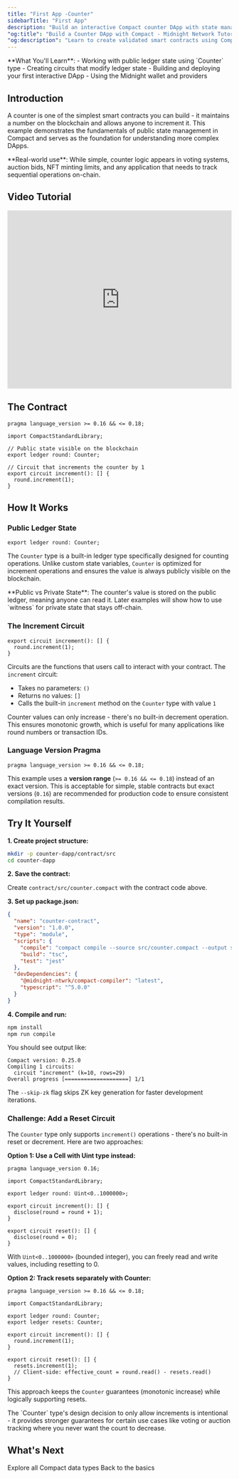 ```yaml
---
title: "First App -Counter"
sidebarTitle: "First App"
description: "Build an interactive Compact counter DApp with state management and validation. Learn bounded integers, type safety, and circuit constraints for Midnight Network smart contracts."
"og:title": "Build a Counter DApp with Compact - Midnight Network Tutorial"
"og:description": "Learn to create validated smart contracts using Compact's bounded integers and circuit constraints"
---
```


<Info>
  **What You'll Learn**: - Working with public ledger state using `Counter` type
  - Creating circuits that modify ledger state - Building and deploying your
  first interactive DApp - Using the Midnight wallet and providers
</Info>

## Introduction

A counter is one of the simplest smart contracts you can build - it maintains a number on the blockchain and allows anyone to increment it. This example demonstrates the fundamentals of public state management in Compact and serves as the foundation for understanding more complex DApps.

<Tip>
  **Real-world use**: While simple, counter logic appears in voting systems,
  auction bids, NFT minting limits, and any application that needs to track
  sequential operations on-chain.
</Tip>

## Video Tutorial

<Frame>
  <iframe
    width="100%"
    height="400"
    src="https://www.youtube.com/embed/QWZMVp_0AIk"
    title="Counter DApp Tutorial"
    frameborder="0"
    allow="accelerometer; autoplay; clipboard-write; encrypted-media; gyroscope; picture-in-picture"
    allowfullscreen
  ></iframe>
</Frame>

## The Contract

<Accordion title="View Contract Code">

```compact
pragma language_version >= 0.16 && <= 0.18;

import CompactStandardLibrary;

// Public state visible on the blockchain
export ledger round: Counter;

// Circuit that increments the counter by 1
export circuit increment(): [] {
  round.increment(1);
}
```

</Accordion>

## How It Works

### Public Ledger State

```compact
export ledger round: Counter;
```

The `Counter` type is a built-in ledger type specifically designed for counting operations. Unlike custom state variables, `Counter` is optimized for increment operations and ensures the value is always publicly visible on the blockchain.

<Note>
  **Public vs Private State**: The counter's value is stored on the public
  ledger, meaning anyone can read it. Later examples will show how to use
  `witness` for private state that stays off-chain.
</Note>

### The Increment Circuit

```compact
export circuit increment(): [] {
  round.increment(1);
}
```

Circuits are the functions that users call to interact with your contract. The `increment` circuit:

- Takes no parameters: `()`
- Returns no values: `[]`
- Calls the built-in `increment` method on the `Counter` type with value `1`

<Warning>
  Counter values can only increase - there's no built-in decrement operation.
  This ensures monotonic growth, which is useful for many applications like
  round numbers or transaction IDs.
</Warning>

### Language Version Pragma

```compact
pragma language_version >= 0.16 && <= 0.18;
```

This example uses a **version range** (`>= 0.16 && <= 0.18`) instead of an exact version. This is acceptable for simple, stable contracts but exact versions (`0.16`) are recommended for production code to ensure consistent compilation results.

## Try It Yourself

<Accordion title="Full Project Setup">

**1. Create project structure:**

```bash
mkdir -p counter-dapp/contract/src
cd counter-dapp
```

**2. Save the contract:**

Create `contract/src/counter.compact` with the contract code above.

**3. Set up package.json:**

```json
{
  "name": "counter-contract",
  "version": "1.0.0",
  "type": "module",
  "scripts": {
    "compile": "compact compile --source src/counter.compact --output src/managed/counter --skip-zk",
    "build": "tsc",
    "test": "jest"
  },
  "devDependencies": {
    "@midnight-ntwrk/compact-compiler": "latest",
    "typescript": "^5.0.0"
  }
}
```

**4. Compile and run:**

```bash
npm install
npm run compile
```

You should see output like:

```
Compact version: 0.25.0
Compiling 1 circuits:
  circuit "increment" (k=10, rows=29)
Overall progress [====================] 1/1
```

The `--skip-zk` flag skips ZK key generation for faster development iterations.

</Accordion>

### Challenge: Add a Reset Circuit

<Accordion title="View Solution">

The `Counter` type only supports `increment()` operations - there's no built-in reset or decrement. Here are two approaches:

**Option 1: Use a Cell with Uint type instead:**

```compact
pragma language_version 0.16;

import CompactStandardLibrary;

export ledger round: Uint<0..1000000>;

export circuit increment(): [] {
  disclose(round = round + 1);
}

export circuit reset(): [] {
  disclose(round = 0);
}
```

With `Uint<0..1000000>` (bounded integer), you can freely read and write values, including resetting to 0.

**Option 2: Track resets separately with Counter:**

```compact
pragma language_version >= 0.16 && <= 0.18;

import CompactStandardLibrary;

export ledger round: Counter;
export ledger resets: Counter;

export circuit increment(): [] {
  round.increment(1);
}

export circuit reset(): [] {
  resets.increment(1);
  // Client-side: effective_count = round.read() - resets.read()
}
```

This approach keeps the `Counter` guarantees (monotonic increase) while logically supporting resets.

<Note>
  The `Counter` type's design decision to only allow increments is intentional -
  it provides stronger guarantees for certain use cases like voting or auction
  tracking where you never want the count to decrease.
</Note>

</Accordion>

## What's Next

<CardGroup cols={2}>
  <Card title="Primitive Types" icon="cube" href="/basics/primitive-types">
    Explore all Compact data types
  </Card>
  <Card title="Hello World" icon="hand-wave" href="/basics/hello-world">
    Back to the basics
  </Card>
</CardGroup>
